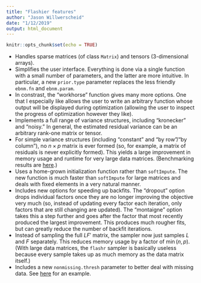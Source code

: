 ```yaml
---
title: "Flashier features"
author: "Jason Willwerscheid"
date: "1/12/2019"
output: html_document
---
```


```r
knitr::opts_chunk$set(echo = TRUE)
```


* Handles sparse matrices (of class `Matrix`) and tensors (3-dimensional arrays). 
* Simplifies the user interface. Everything is done via a single function with a small number of parameters, and the latter are more intuitive. In particular, a new `prior.type` parameter replaces the less friendly `ebnm.fn` and `ebnm.param`.
* In constrast, the “workhorse” function gives many more options. One that I especially like allows the user to write an arbitrary function whose output will be displayed during optimization (allowing the user to inspect the progress of optimization however they like).
* Implements a full range of variance structures, including “kronecker” and “noisy.” In general, the estimated residual variance can be an arbitrary rank-one matrix or tensor.
* For simple variance structures (including “constant” and “by row”/“by column”), no $n \times p$ matrix is ever formed (so, for example, a matrix of residuals is never explicitly formed). This yields a large improvement in memory usage and runtime for very large data matrices. (Benchmarking results are [here](flashier_bench.html).)
* Uses a home-grown initialization function rather than `softImpute`. The new function is much faster than `softImpute` for large matrices and deals with fixed elements in a very natural manner.
* Includes new options for speeding up backfits. The “dropout” option drops individual factors once they are no longer improving the objective very much (so, instead of updating every factor each iteration, only factors that are still changing are updated). The “montaigne” option takes this a step further and goes after the factor that most recently produced the largest improvement. This produces much rougher fits, but can greatly reduce the number of backfit iterations.
* Instead of sampling the full $LF'$ matrix, the sampler now just samples $L$ and $F$ separately. This reduces memory usage by a factor of $\min(n, p)$. (With large data matrices, the `flashr` sampler is basically useless because every sample takes up as much memory as the data matrix itself.)
* Includes a new `nonmissing.thresh` parameter to better deal with missing data. See [here](brain.html) for an example.
